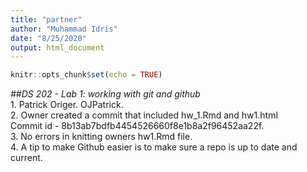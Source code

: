 ```yaml
---
title: "partner"
author: "Muhammad Idris"
date: "8/25/2020"
output: html_document
---
```


```r
knitr::opts_chunk$set(echo = TRUE)
```

*##DS 202 - Lab 1: working with git and github*  
1. Patrick Origer. OJPatrick.  
2. Owner created a commit that included hw_1.Rmd and hw1.html  
   Commit id - 8b13ab7bdfb4454526660f8e1b8a2f96452aa22f.    
3. No errors in knitting owners hw1.Rmd file.  
4. A tip to make Github easier is to make sure a repo is up to date and current.  